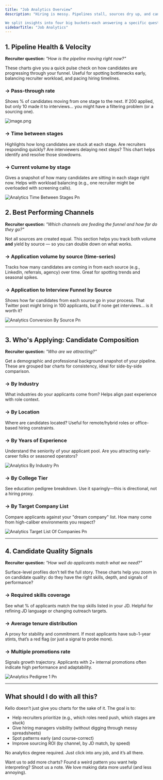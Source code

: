 ```yaml
---
title: "Job Analytics Overview"
description: "Hiring is messy. Pipelines stall, sources dry up, and candidate quality can feel like a mystery. That’s why we built Job Analytics right into every job on Kello.

We split insights into four big buckets—each answering a specific question your team is probably already asking:"
sidebarTitle: "Job Analytics"
---
```


## 1. Pipeline Health & Velocity

**Recruiter question:** _"How is the pipeline moving right now?"_

These charts give you a quick pulse check on how candidates are progressing through your funnel. Useful for spotting bottlenecks early, balancing recruiter workload, and pacing hiring timelines.

### → Pass-through rate

Shows % of candidates moving from one stage to the next. If 200 applied, but only 10 made it to interviews... you might have a filtering problem (or a sourcing one).

![image.png](/images/image.png)

### → Time between stages

Highlights how long candidates are stuck at each stage. Are recruiters responding quickly? Are interviewers delaying next steps? This chart helps identify and resolve those slowdowns.

### → Current volume by stage

Gives a snapshot of how many candidates are sitting in each stage right now. Helps with workload balancing (e.g., one recruiter might be overloaded with screening calls).

![Analytics Time Between Stages Pn](/images/analytics_time_between_stages.png)

## 2. Best Performing Channels

**Recruiter question:** _"Which channels are feeding the funnel and how far do they go?"_

Not all sources are created equal. This section helps you track both volume **and** yield by source — so you can double down on what works.

### → Application volume by source (time-series)

Tracks how many candidates are coming in from each source (e.g., LinkedIn, referrals, agency) over time. Great for spotting trends and seasonal spikes.

### → Application to Interview Funnel by Source

Shows how far candidates from each source go in your process. That Twitter post might bring in 100 applicants, but if none get interviews... is it worth it?

![Analytics Conversion By Source Pn](/images/analytics_conversion_by_source.png)

---

## 3. Who's Applying: Candidate Composition

**Recruiter question:** _"Who are we attracting?"_

Get a demographic and professional background snapshot of your pipeline. These are grouped bar charts for consistency, ideal for side-by-side comparison.

### → By Industry

What industries do your applicants come from? Helps align past experience with role context.

### → By Location

Where are candidates located? Useful for remote/hybrid roles or office-based hiring constraints.

### → By Years of Experience

Understand the seniority of your applicant pool. Are you attracting early-career folks or seasoned operators?

![Analytics By Industry Pn](/images/analytics_by_industry.png)

### → By College Tier

See education pedigree breakdown. Use it sparingly—this is directional, not a hiring proxy.

### → By Target Company List

Compare applicants against your "dream company" list. How many come from high-caliber environments you respect?

![Analytics Target List Of Companies Pn](/images/analytics_target_list_of_companies.png)

---

## 4. Candidate Quality Signals

**Recruiter question:** _"How well do applicants match what we need?"_

Surface-level profiles don’t tell the full story. These charts help you zoom in on candidate quality: do they have the right skills, depth, and signals of performance?

### → Required skills coverage

See what % of applicants match the top skills listed in your JD. Helpful for refining JD language or changing outreach targets.

### → Average tenure distribution

A proxy for stability and commitment. If most applicants have sub-1-year stints, that’s a red flag (or just a signal to probe more).

### → Multiple promotions rate

Signals growth trajectory. Applicants with 2\+ internal promotions often indicate high performance and adaptability.

![Analytics Pedigree 1 Pn](/images/analytics_pedigree_1.png)

---

## What should I do with all this?

Kello doesn’t just give you charts for the sake of it. The goal is to:

- Help recruiters prioritize (e.g., which roles need push, which stages are stuck)
- Give hiring managers visibility (without digging through messy spreadsheets)
- Spot patterns early (and course-correct)
- Improve sourcing ROI (by channel, by JD match, by speed)

No analytics degree required. Just click into any job, and it’s all there.

Want us to add more charts? Found a weird pattern you want help interpreting? Shoot us a note. We love making data more useful (and less annoying).